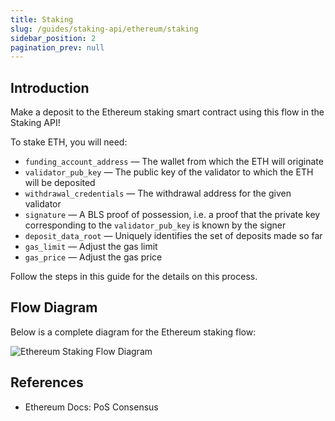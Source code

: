 ```yaml
---
title: Staking
slug: /guides/staking-api/ethereum/staking
sidebar_position: 2
pagination_prev: null
---
```



## Introduction

Make a deposit to the Ethereum staking smart contract using this flow in the Staking API!

To stake ETH, you will need:

- `funding_account_address` &mdash; The wallet from which the ETH will originate
- `validator_pub_key` &mdash; The public key of the validator to which the ETH will be deposited
- `withdrawal_credentials` &mdash; The withdrawal address for the given validator
- `signature` &mdash; A BLS proof of possession, i.e. a proof that the private key corresponding to the `validator_pub_key` is known by the signer
- `deposit_data_root` &mdash; Uniquely identifies the set of deposits made so far
- `gas_limit` &mdash; Adjust the gas limit
- `gas_price` &mdash; Adjust the gas price

Follow the steps in this guide for the details on this process.

## Flow Diagram

Below is a complete diagram for the Ethereum staking flow:

<img src={img1} alt="Ethereum Staking Flow Diagram" className="inline-image" />

## References

- <Link to="https://ethereum.org/en/developers/docs/consensus-mechanisms/pos/">
    Ethereum Docs: PoS Consensus
  </Link>
